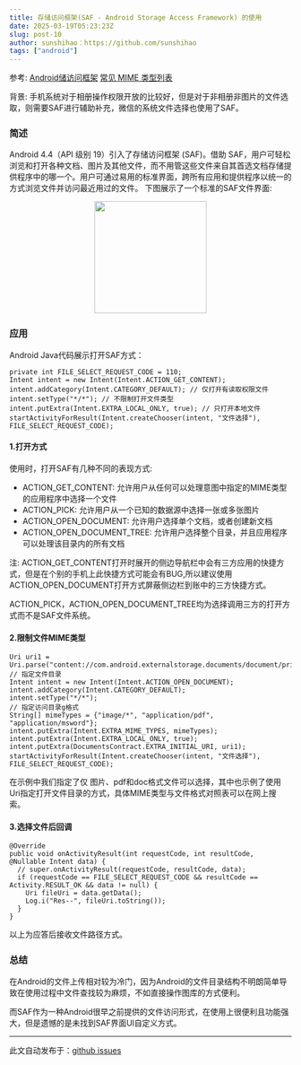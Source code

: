 ```yaml
---
title: 存储访问框架(SAF - Android Storage Access Framework) 的使用
date: 2025-03-19T05:23:23Z
slug: post-10
author: sunshihao：https://github.com/sunshihao
tags: ["android"]
---
```


参考:
[Android储访问框架](https://developer.android.com/guide/topics/providers/document-provider?hl=zh-cn)
[常见 MIME 类型列表](https://developer.mozilla.org/zh-CN/docs/Web/HTTP/Guides/MIME_types/Common_types)

背景:
手机系统对于相册操作权限开放的比较好，但是对于非相册非图片的文件选取，则需要SAF进行辅助补充，微信的系统文件选择也使用了SAF。

### 简述
Android 4.4（API 级别 19）引入了存储访问框架 (SAF)。借助 SAF，用户可轻松浏览和打开各种文档、图片及其他文件，而不用管这些文件来自其首选文档存储提供程序中的哪一个。用户可通过易用的标准界面，跨所有应用和提供程序以统一的方式浏览文件并访问最近用过的文件。
下图展示了一个标准的SAF文件界面:

<p align="center">
    <img src="https://github.com/user-attachments/assets/d33a2aa0-6731-4340-877d-f86940412e88" width="200" />
</p>

### 应用

Android Java代码展示打开SAF方式：

```
private int FILE_SELECT_REQUEST_CODE = 110; 
Intent intent = new Intent(Intent.ACTION_GET_CONTENT); 
intent.addCategory(Intent.CATEGORY_DEFAULT); // 仅打开有读取权限文件
intent.setType("*/*"); // 不限制打开文件类型
intent.putExtra(Intent.EXTRA_LOCAL_ONLY, true); // 只打开本地文件
startActivityForResult(Intent.createChooser(intent, "文件选择"), FILE_SELECT_REQUEST_CODE);
```

#### 1.打开方式

使用时，打开SAF有几种不同的表现方式:

- ACTION_GET_CONTENT: 允许用户从任何可以处理意图中指定的MIME类型的应用程序中选择一个文件
- ACTION_PICK: 允许用户从一个已知的数据源中选择一张或多张图片
- ACTION_OPEN_DOCUMENT: 允许用户选择单个文档，或者创建新文档
- ACTION_OPEN_DOCUMENT_TREE: 允许用户选择整个目录，并且应用程序可以处理该目录内的所有文档

注: ACTION_GET_CONTENT打开时展开的侧边导航栏中会有三方应用的快捷方式，但是在个别的手机上此快捷方式可能会有BUG,所以建议使用ACTION_OPEN_DOCUMENT打开方式屏蔽侧边栏到账中的三方快捷方式。

ACTION_PICK，ACTION_OPEN_DOCUMENT_TREE均为选择调用三方的打开方式而不是SAF文件系统。

#### 2.限制文件MIME类型

```
Uri uri1 = Uri.parse("content://com.android.externalstorage.documents/document/primary%3A"); // 指定文件目录
Intent intent = new Intent(Intent.ACTION_OPEN_DOCUMENT);
intent.addCategory(Intent.CATEGORY_DEFAULT);
intent.setType("*/*");
// 指定访问目录g格式
String[] mimeTypes = {"image/*", "application/pdf", "application/msword"};
intent.putExtra(Intent.EXTRA_MIME_TYPES, mimeTypes);
intent.putExtra(Intent.EXTRA_LOCAL_ONLY, true);        intent.putExtra(DocumentsContract.EXTRA_INITIAL_URI, uri1);
startActivityForResult(Intent.createChooser(intent, "文件选择"), FILE_SELECT_REQUEST_CODE);
```
在示例中我们指定了仅 图片、pdf和doc格式文件可以选择，其中也示例了使用Uri指定打开文件目录的方式，具体MIME类型与文件格式对照表可以在网上搜索。

#### 3.选择文件后回调

```
@Override
public void onActivityResult(int requestCode, int resultCode, @Nullable Intent data) {
  // super.onActivityResult(requestCode, resultCode, data);
  if (requestCode == FILE_SELECT_REQUEST_CODE && resultCode == Activity.RESULT_OK && data != null) {
    Uri fileUri = data.getData();
    Log.i("Res--", fileUri.toString());
  }
}
```
以上为应答后接收文件路径方式。

### 总结

在Android的文件上传相对较为冷门，因为Android的文件目录结构不明朗简单导致在使用过程中文件查找较为麻烦，不如直接操作图库的方式便利。

而SAF作为一种Android很早之前提供的文件访问形式，在使用上很便利且功能强大，但是遗憾的是未找到SAF界面UI自定义方式。

---
此文自动发布于：<a href="https://github.com/sunshihao/sunshihao.github.io/issues/10" target="_blank">github issues</a>
